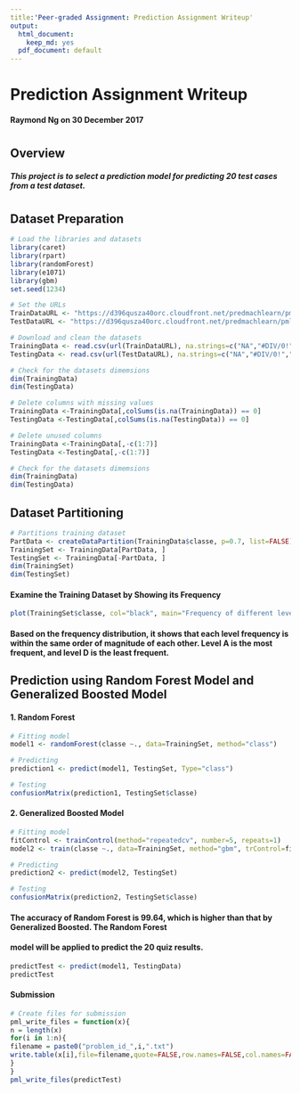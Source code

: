 ---
title:'Peer-graded Assignment: Prediction Assignment Writeup'
output:
  html_document:
    keep_md: yes
  pdf_document: default
---
# Prediction Assignment Writeup
#### Raymond Ng on 30 December 2017
#
## Overview
##### This project is to select a prediction model for predicting 20 test cases from a test dataset.
#
## Dataset Preparation
```{r}
# Load the libraries and datasets
library(caret)
library(rpart)
library(randomForest)
library(e1071)
library(gbm)
set.seed(1234)

# Set the URLs
TrainDataURL <- "https://d396qusza40orc.cloudfront.net/predmachlearn/pml-training.csv"
TestDataURL <- "https://d396qusza40orc.cloudfront.net/predmachlearn/pml-testing.csv"

# Download and clean the datasets
TrainingData <- read.csv(url(TrainDataURL), na.strings=c("NA","#DIV/0!",""))
TestingData <- read.csv(url(TestDataURL), na.strings=c("NA","#DIV/0!",""))

# Check for the datasets dimemsions
dim(TrainingData)
dim(TestingData)

# Delete columns with missing values
TrainingData <-TrainingData[,colSums(is.na(TrainingData)) == 0]
TestingData <-TestingData[,colSums(is.na(TestingData)) == 0]

# Delete unused columns
TrainingData <-TrainingData[,-c(1:7)]
TestingData <-TestingData[,-c(1:7)]

# Check for the datasets dimemsions
dim(TrainingData)
dim(TestingData)

```
## Dataset Partitioning

```{r}
# Partitions training dataset
PartData <- createDataPartition(TrainingData$classe, p=0.7, list=FALSE)
TrainingSet <- TrainingData[PartData, ]
TestingSet <- TrainingData[-PartData, ]
dim(TrainingSet)
dim(TestingSet)

```
#### Examine the Training Dataset by Showing its Frequency 

```{r}
plot(TrainingSet$classe, col="black", main="Frequency of different levels", xlab="classe", ylab="Frequency")

```

#### Based on the frequency distribution, it shows that each level frequency is within the same order of magnitude of each other. Level A is the most frequent, and level D is the least frequent.


## Prediction using Random Forest Model and Generalized Boosted Model

#### 1. Random Forest

```{r}
# Fitting model
model1 <- randomForest(classe ~., data=TrainingSet, method="class")

# Predicting
prediction1 <- predict(model1, TestingSet, Type="class")

# Testing
confusionMatrix(prediction1, TestingSet$classe)

```

#### 2. Generalized Boosted Model

```{r}
# Fitting model
fitControl <- trainControl(method="repeatedcv", number=5, repeats=1)
model2 <- train(classe ~., data=TrainingSet, method="gbm", trControl=fitControl, verbose=FALSE)

# Predicting
prediction2 <- predict(model2, TestingSet)

# Testing
confusionMatrix(prediction2, TestingSet$classe)

```

#### The accuracy of Random Forest is 99.64, which is higher than that by Generalized Boosted. The Random Forest
#### model will be applied to predict the 20 quiz results.

```{r}
predictTest <- predict(model1, TestingData)
predictTest

```

#### Submission

```{r}
# Create files for submission
pml_write_files = function(x){
n = length(x)
for(i in 1:n){
filename = paste0("problem_id_",i,".txt")
write.table(x[i],file=filename,quote=FALSE,row.names=FALSE,col.names=FALSE)
}
}
pml_write_files(predictTest)

```
